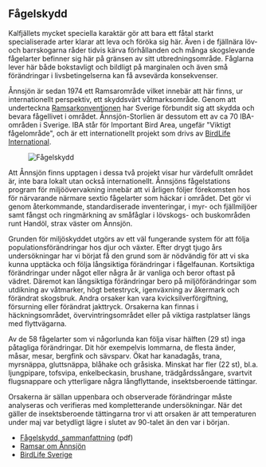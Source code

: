 
## Fågelskydd

Kalfjällets mycket speciella karaktär gör att bara ett fåtal starkt specialiserade arter klarar att leva och föröka sig här. Även i de fjällnära löv- och barrskogarna råder tidvis kärva förhållanden och många skogslevande fågelarter befinner sig här på gränsen av sitt utbredningsområde. Fåglarna lever här både bokstavligt och bildligt på marginalen och även små förändringar i livsbetingelserna kan få avsevärda konsekvenser.

Ånnsjön är sedan 1974 ett Ramsarområde vilket innebär att här finns, ur internationellt perspektiv, ett skyddsvärt våtmarksområde. Genom att underteckna [Ramsarkonventionen](http://ramsar.org/) har Sverige förbundit sig att skydda och bevara fågellivet i området. Ånnsjön-Storlien är dessutom ett av ca 70 IBA-områden i Sverige. IBA står för Important Bird Area, ungefär "Viktigt fågelområde", och är ett internationellt projekt som drivs av [BirdLife International](http://birdlife.org/).

<Figure caption="Information om fågelskydd. Foto Steve Dahlfors">
  <Image alt="Fågelskydd" src="/assets/images/fagelskydd_steve-dahlfors.jpg" />
</Figure>

Att Ånnsjön finns upptagen i dessa två projekt visar hur värdefullt området är, inte bara lokalt utan också internationellt. Ånnsjöns fågelstations program för miljöövervakning innebär att vi årligen följer förekomsten hos för närvarande närmare sextio fågelarter som häckar i området. Det gör vi genom återkommande, standardiserade inventeringar, i myr- och fjällmiljöer samt fångst och ringmärkning av småfåglar i lövskogs- och buskområden runt Handöl, strax väster om Ånnsjön.

Grunden för miljöskyddet utgörs av ett väl fungerande system för att följa populations&shy;förändringar hos djur och växter. Efter drygt tjugo års undersökningar har vi börjat få den grund som är nödvändig för att vi ska kunna upptäcka och följa långsiktiga förändringar i fågelfaunan. Kortsiktiga förändringar under något eller några år är vanliga och beror oftast på vädret. Däremot kan långsiktiga förändringar bero på miljöförändringar som utdikning av våtmarker, högt betestryck, igenväxning av åkermark och förändrat skogsbruk. Andra orsaker kan vara kvicksilverförgiftning, försurning eller förändrat jakttryck. Orsakerna kan finnas i häckningsområdet, övervintringsområdet eller på viktiga rastplatser längs med flyttvägarna.

Av de 58 fågelarter som vi någorlunda kan följa visar hälften (29 st) inga påtagliga förändringar. Dit hör exempelvis lommarna, de flesta änder, måsar, mesar, bergfink och sävsparv. Ökat har kanadagås, trana, myrsnäppa, gluttsnäppa, blåhake och gråsiska. Minskat har fler (22 st), bl.a. ljungpipare, tofsvipa, enkelbeckasin, brushane, trädgårdssångare, svartvit flugsnappare och ytterligare några långflyttande, insektsberoende tättingar.

Orsakerna är sällan uppenbara och observerade förändringar måste analyseras och verifieras med kompletterande undersökningar. När det gäller de insektsberoende tättingarna tror vi att orsaken är att temperaturen under maj var betydligt lägre i slutet av 90-talet än den var i början.

- [Fågelskydd, sammanfattning](/file/iba/iba-sammanfattning.pdf 'download') (pdf)
- [Ramsar om Ånnsjön](https://rsis.ramsar.org/ris/26)
- [BirdLife Sverige](https://birdlife.se/fagelskydd/)
